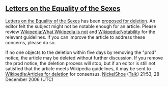 <article id="8648475" title=User talk:Erneygirl>
	<talkpage id="8648475" title="User talk:Erneygirl">
==[[Letters on the Equality of the Sexes]]==
[[Letters on the Equality of the Sexes]] has been [[Wikipedia:Proposed deletion|proposed for deletion]].  An editor felt the subject might not be notable enough for an article.  Please review [[Wikipedia:What Wikipedia is not]] and [[Wikipedia:Notability]] for the relevant guidelines.  If you can improve the article to address these concerns, please do so.  

If no one objects to the deletion within five days by removing the &quot;prod&quot; notice, the article may be deleted without further discussion.  If you remove the prod notice, the deletion process will stop, but if an editor is still not satisfied that the article meets Wikipedia guidelines, it may be sent to [[Wikipedia:Articles for deletion]] for consensus. [[User:NickelShoe|NickelShoe]] ([[User talk:NickelShoe|Talk]]) 21:53, 28 December 2006 (UTC)
	</talkpage>
</article>